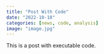 ```yaml
---
title: "Post With Code"
date: "2022-10-18"
categories: [news, code, analysis]
image: "image.jpg"
---
```


This is a post with executable code.
